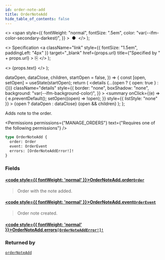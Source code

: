 ```yaml
---
id: order-note-add
title: OrderNoteAdd
hide_table_of_contents: false
---
```


  <>
    <span
      style={{
        fontWeight: "normal",
        fontSize: ".5em",
        color: "var(--ifm-color-secondary-darkest)",
      }}
    >
      &nbsp;●&nbsp;
    </span>
  </>
);

  <>
    Specification
    <a
      className="link"
      style={{ fontSize: "1.5em", paddingLeft: "4px" }}
      target="\_blank"
      href={props.url}
      title={"Specified by " + props.url}
    >
      ⎘
    </a>
  </>
);

  <>
    <span className={props.class}>{props.text}</span>
  </>
);


  dataOpen,
  dataClose,
  children,
  startOpen = false,
}) => {
  const [open, setOpen] = useState(startOpen);
  return (
    <details
      {...(open ? { open: true } : {})}
      className="details"
      style={{
        border: "none",
        boxShadow: "none",
        background: "var(--ifm-background-color)",
      }}
    >
      <summary
        onClick={(e) => {
          e.preventDefault();
          setOpen((open) => !open);
        }}
        style={{ listStyle: "none" }}
      >
        {open ? dataOpen : dataClose}
      </summary>
      {open && children}
    </details>
  );
};

Adds note to the order.

<Badge text="Added in Saleor 3.15" class="secondary margin-bottom--sm" />

<FeaturePreview />

<Permissions
  permissions={"MANAGE_ORDERS"}
  text={"Requires one of the following permissions"}
/>

```graphql
type OrderNoteAdd {
  order: Order
  event: OrderEvent
  errors: [OrderNoteAddError!]!
}
```

### Fields

#### [<code style={{ fontWeight: 'normal' }}>OrderNoteAdd.<b>order</b></code>](#)<Bullet />[`Order`](../../../api-reference/orders/objects/order) <Badge class="badge badge--secondary" text="object"/>

> Order with the note added.

#### [<code style={{ fontWeight: 'normal' }}>OrderNoteAdd.<b>event</b></code>](#)<Bullet />[`OrderEvent`](../../../api-reference/orders/objects/order-event) <Badge class="badge badge--secondary" text="object"/>

> Order note created.

#### [<code style={{ fontWeight: 'normal' }}>OrderNoteAdd.<b>errors</b></code>](#)<Bullet />[`[OrderNoteAddError!]!`](../../../api-reference/orders/objects/order-note-add-error) <Badge class="badge badge--secondary" text="non-null"/> <Badge class="badge badge--secondary" text="object"/>

>

### Returned by

[`orderNoteAdd`](../../../api-reference/orders/mutations/order-note-add) <Badge class="badge badge--secondary" text="mutation"/>


